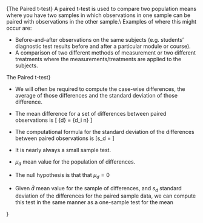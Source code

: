{The Paired t-test}
A paired t-test is used to compare two population means where you have two samples in
which observations in one sample can be paired with observations in the other sample.\\
\bigskip
Examples of where this might occur are:

*  Before-and-after observations on the same subjects (e.g. students’ diagnostic test
results before and after a particular module or course).
*  A comparison of two different methods of measurement or two different treatments
where the measurements/treatments are applied to the \textbf{\emph{same}} subjects.


The Paired t-test}

*  We will often be required to compute the case-wise differences, the average of those differences and the standard deviation of those difference.

*  The mean difference for a set of differences between paired observations is
\[ \bar{d} = {\sum d_i \over n} \]

*  The computational formula for the standard deviation of the differences
between paired observations is
\[s_d = \sqrt{ {\sum d_i^2 - n\bar{d}^2 \over n-1}}\]
*  It is nearly always a small sample test.



*  $\mu_d$ mean value for the population of differences.
*  The null hypothesis is that that $\mu_d = 0$
*  Given $\bar{d}$ mean value for the sample of differences, and $s_d$ standard deviation of the differences for the paired sample data, we can compute this test in the same manner as a one-sample test for the mean

}

